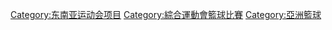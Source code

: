 [[Category:东南亚运动会项目|Category:东南亚运动会项目]]
[[Category:綜合運動會籃球比賽|Category:綜合運動會籃球比賽]]
[[Category:亞洲籃球|Category:亞洲籃球]]
